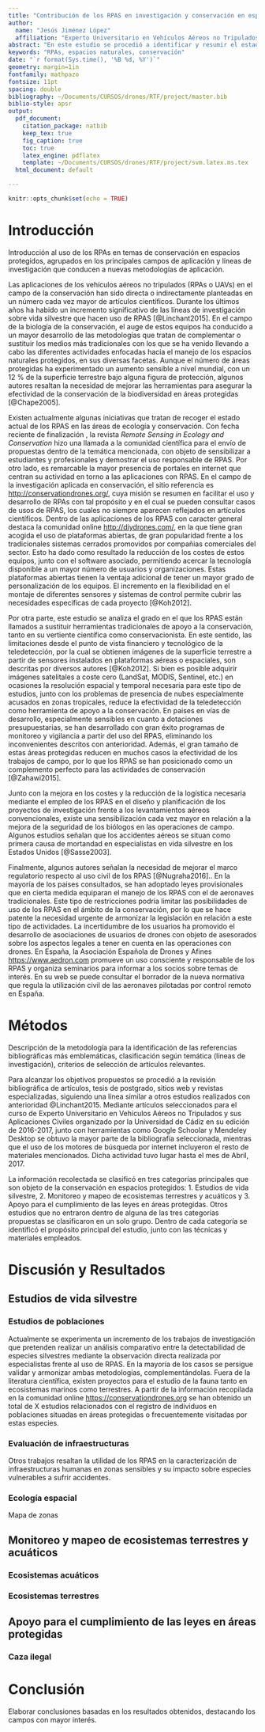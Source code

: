 ```yaml
---
title: "Contribución de los RPAS en investigación y conservación en espacios protegidos: presente y futuro"
author:
  name: "Jesús Jiménez López"
  affiliation: "Experto Universitario en Vehículos Aéreos no Tripulados y sus Aplicaciones Civiles. Universidad de Cádiz" 
abstract: "En este estudio se procedió a identificar y resumir el estado actual y las tendencias en el uso de los drones en proyectos científicos con fines de conservación en espacios naturales protegidos, mediante la recopilación y revisión de material bibliográfico en forma de artículos científicos, revistas, proyectos de conservación publicados en Internet y otras fuentes de información relevantes."
keywords: "RPAs, espacios naturales, conservación"
date: "`r format(Sys.time(), '%B %d, %Y')`"
geometry: margin=1in
fontfamily: mathpazo
fontsize: 11pt
spacing: double
bibliography: ~/Documents/CURSOS/drones/RTF/project/master.bib
biblio-style: apsr
output:
  pdf_document:
    citation_package: natbib
    keep_tex: true
    fig_caption: true
    toc: true
    latex_engine: pdflatex
    template: ~/Documents/CURSOS/drones/RTF/project/svm.latex.ms.tex
  html_document: default

---
```


```r
knitr::opts_chunk$set(echo = TRUE)
```

# Introducción

Introducción al uso de los RPAs en temas de conservación en espacios protegidos, agrupados en los principales campos de aplicación y  líneas de investigación que conducen a nuevas metodologías de aplicación. 

Las aplicaciones de los vehículos aéreos no tripulados (RPAs o UAVs) en el campo de la conservación han sido directa o indirectamente planteadas en un número cada vez mayor de artículos científicos. Durante los últimos años ha habido un incremento significativo de las líneas de investigación sobre  vida silvestre que hacen uso de RPAS [@Linchant2015]. En el campo de la biología de la conservación, el auge de estos equipos ha conducido a un mayor desarrollo de las metodologías que tratan de complementar o sustituir los medios más tradicionales con los que se ha venido llevando a cabo las diferentes actividades enfocadas hacia el manejo de los espacios naturales protegidos, en sus diversas facetas. Aunque el número de áreas protegidas ha experimentado un aumento sensible a nivel mundial, con un 12 % de la superficie terrestre bajo alguna figura de protección, algunos autores resaltan la necesidad de mejorar las herramientas para asegurar la efectividad de la conservación de la biodiversidad en áreas protegidas [@Chape2005]. 

Existen actualmente algunas iniciativas que tratan de recoger el estado actual de los RPAS en las áreas de ecología y conservación. Con fecha reciente de finalización , la revista *Remote Sensing in Ecology and Conservation* hizo una llamada a la comunidad científica para el envío de propuestas dentro de la temática mencionada, con objeto de sensibilizar a estudiantes y profesionales y demostrar el uso responsable de RPAS. Por otro lado, es remarcable la mayor presencia de portales en internet que centran su actividad en torno a las aplicaciones con RPAS. En el campo de la investigación aplicada en conservación,  el sitio referencia es <http://conservationdrones.org/>, cuya misión se resumen en facilitar el uso y desarrollo de RPAs con tal propósito y en el cual se pueden consultar casos de usos de RPAS, los cuales no siempre aparecen reflejados en artículos científicos. Dentro de las aplicaciones de los RPAS con caracter general  destaca la comunidad online <http://diydrones.com/>, en la que tiene gran acogida el uso de plataformas abiertas, de gran popularidad frente a los tradicionales sistemas cerrados promovidos por compañias comerciales del sector. Esto ha dado como resultado la reducción de los costes de estos equipos, junto con el software asociado, permitiendo acercar la tecnología disponible a un mayor número de usuarios y organizaciones. Estas plataformas abiertas tienen la ventaja adicional de tener un mayor grado de personalización de los equipos. El incremento en la flexibilidad en el montaje de diferentes sensores y sistemas de control permite cubrir las necesidades específicas de cada proyecto [@Koh2012]. 

Por otra parte, este estudio se analiza el grado en el que los RPAS están llamados a sustituir herramientas tradicionales de apoyo a la conservación, tanto en su vertiente científica como conservacionista. En este sentido, las limitaciones desde el punto de vista financiero y tecnológico de la teledetección, por la cual se obtienen imágenes de la superficie terrestre a partir de sensores instalados en plataformas aéreas o espaciales,  son descritas por diversos autores [@Koh2012]. Si bien es posible adquirir imágenes satelitales a coste cero (LandSat, MODIS, Sentinel, etc.) en ocasiones la resolución espacial y temporal necesaria para este tipo de estudios, junto con los problemas de presencia de nubes especialmente acusados en zonas tropicales, reduce la efectividad de la teledetección como herramienta de apoyo a la conservación. En paises en vías de desarrollo, especialmente sensibles en cuanto a dotaciones presupuestarias, se han desarrollado con gran éxito programas de monitoreo y vigilancia a partir del uso del RPAS, eliminando los inconvenientes descritos con anterioridad. Además, el gran tamaño de estas áreas protegidas reducen en muchos casos la efectividad de los trabajos de campo, por lo que los RPAS se han posicionado como un complemento perfecto para las actividades de conservación [@Zahawi2015].    

Junto con la mejora  en los costes y la reducción de la logística necesaria  mediante el empleo de los RPAS en el diseño y planificación de los proyectos de investigación frente a los levantamientos aéreos convencionales, existe una sensibilización cada vez mayor en relación a la mejora de la seguridad de los biólogos en las operaciones de campo. Algunos estudios señalan que los accidentes aéreos se situan como primera causa de mortandad en especialistas en vida silvestre en los Estados Unidos [@Sasse2003]. 

Finalmente, algunos autores señalan la necesidad de mejorar el marco regulatorio respecto al uso civil de los RPAS [@Nugraha2016].. En la mayoría de los paises consultados, se han adoptado leyes provisionales que en cierta medida equiparan el manejo de los RPAS con el de aeronaves tradicionales. Este tipo de restricciones podría limitar las posibilidades de uso de los RPAS en el ámbito de la conservación, por lo que se hace patente la necesidad urgente de armonizar la legislación en relación a este tipo de actividades. La incertidumbre de los usuarios ha promovido el  desarrollo de asociaciones de usuarios de drones con objeto de asesorados sobre los aspectos legales a tener en cuenta en las operaciones con drones. En España, la Asociación Española de Drones y Afines <https://www.aedron.com> promueve un uso consciente y responsable de los RPAS y organiza seminarios para informar a los socios sobre temas de interés. En su web se puede consultar el borrador de la nueva normativa que regula la utilización civil de las aeronaves pilotadas por control remoto en España.

<!-- [@Vousdoukas2011] -->

# Métodos

Descripción de la metodología para la identificación de las referencias bibliográficas más emblemáticas, clasificación según temática (líneas de investigación), criterios de selección de artículos relevantes. 

Para alcanzar los objetivos propuestos se procedió a la revisión bibliográfica de artículos, tesis de postgrado, sitios web y revistas especializadas, siguiendo una línea similar a otros estudios realizados con anterioridad @Linchant2015. Mediante artículos seleccionados para el curso de Experto Universitario en Vehículos Aéreos no Tripulados y sus Aplicaciones Civiles organizado por la Universidad de Cádiz en su edición de 2016-2017, junto con herramientas como Google Schoolar y Mendeley Desktop se obtuvo la mayor parte de la bibliografía seleccionada, mientras que el uso de los motores de búsqueda por internet incluyeron el resto de materiales mencionados. Dicha actividad tuvo lugar hasta el mes de Abril, 2017. 

La información recolectada se clasificó en tres categorías principales que son objeto de la conservación en espacios protegidos: 1. Estudios de vida silvestre, 2. Monitoreo y mapeo de ecosistemas terrestres y acuáticos y 3. Apoyo para el cumplimiento de las leyes en áreas protegidas. Otros estudios que no entraron dentro de alguna de las tres categorías propuestas se clasificaron en un solo grupo. Dentro de cada categoría se identificó el propósito principal del estudio, junto con las técnicas y materiales empleados.


# Discusión y Resultados

## Estudios de vida silvestre

### Estudios de poblaciones

Actualmente se experimenta un incremento de los trabajos de investigación que pretenden realizar un análisis comparativo entre la detectabilidad de especies silvestres mediante la observación directa realizada por especialistas frente al uso de RPAS. En la mayoría de los casos se persigue validar y armonizar ambas metodologías, complementándolas. Fuera de la literatura científica, existen proyectos para el estudio de la fauna tanto en ecosistemas marinos como terrestres. A partir de la información recopilada en la comunidad online <https://conservationdrones.org> se han obtenido un total de X estudios relacionados con el registro de individuos en poblaciones situadas en áreas protegidas o frecuentemente visitadas por estas especies.  

### Evaluación de infraestructuras

Otros trabajos resaltan la utilidad de los RPAS en la caracterización de infraestructuras humanas en zonas sensibles y su impacto sobre especies vulnerables a sufrir accidentes.  

### Ecología espacial  

Mapa de zonas

## Monitoreo y mapeo de ecosistemas terrestres y acuáticos 

### Ecosistemas acuáticos

### Ecosistemas terrestres

## Apoyo para el cumplimiento de las leyes en áreas protegidas

### Caza ilegal

# Conclusión

Elaborar conclusiones basadas en los resultados obtenidos, destacando los campos con mayor interés.
